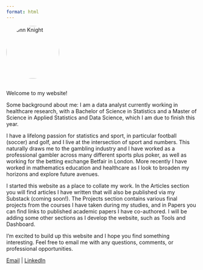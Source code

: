 ```yaml
---
format: html
---
```


<img src="images/jk_headshot_20250701.jpg" alt="John Knight" class="left-image" style="width:140px; border-radius: 50%; margin-bottom: 1rem;">

Welcome to my website! 

Some background about me: I am a data analyst currently working in healthcare research, with a Bachelor of Science in Statistics and a Master of Science in Applied Statistics and Data Science, which I am due to finish this year.

I have a lifelong passion for statistics and sport, in particular football (soccer) and golf, and I live at the intersection of sport and numbers. This naturally draws me to the gambling industry and I have worked as a professional gambler across many different sports plus poker, as well as working for the betting exchange Betfair in London. More recently I have worked in mathematics education and healthcare as I look to broaden my horizons and explore future avenues.

I started this website as a place to collate my work. In the Articles section you will find articles I have written that will also be published via my Substack (coming soon!). The Projects section contains various final projects from the courses I have taken during my studies, and in Papers you can find links to published academic papers I have co-authored. I will be adding some other sections as I develop the website, such as Tools and Dashboard. 

I'm excited to build up this website and I hope you find something interesting. Feel free to email me with any questions, comments, or professional opportunities.

<p>
  <a href="mailto:knightjohn2@gmail.com">Email</a> |
  <a href="https://www.linkedin.com/in/johnknightstats/">LinkedIn</a>
</p>